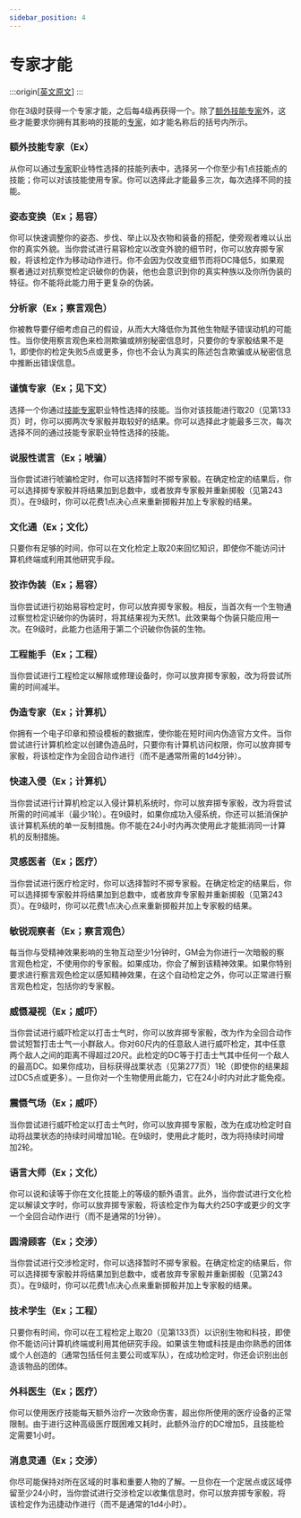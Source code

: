 ---
sidebar_position: 4
---

# 专家才能

:::origin[[英文原文](https://www.aonsrd.com/ExpertiseTalents.aspx?ItemName=All)]
:::

你在3级时获得一个专家才能，之后每4级再获得一个。除了[额外技能专家](#额外技能专家ex)外，这些才能要求你拥有其影响的技能的[专家](/classes/envoy#专家ex-1级)，如才能名称后的括号内所示。

### 额外技能专家（Ex）

从你可以通过[专家](/classes/envoy#专家ex-1级)职业特性选择的技能列表中，选择另一个你至少有1点技能点的技能；你可以对该技能使用专家。你可以选择此才能最多三次，每次选择不同的技能。

### 姿态变换（Ex；易容）

你可以快速调整你的姿态、步伐、举止以及衣物和装备的搭配，使旁观者难以认出你的真实外貌。当你尝试进行易容检定以改变外貌的细节时，你可以放弃掷专家骰，将该检定作为移动动作进行。你不会因为仅改变细节而将DC降低5，如果观察者通过对抗察觉检定识破你的伪装，他也会意识到你的真实种族以及你所伪装的特征。你不能将此能力用于更复杂的伪装。

### 分析家（Ex；察言观色）

你被教导要仔细考虑自己的假设，从而大大降低你为其他生物赋予错误动机的可能性。当你使用察言观色来检测欺骗或辨别秘密信息时，只要你的专家骰结果不是1，即使你的检定失败5点或更多，你也不会认为真实的陈述包含欺骗或从秘密信息中推断出错误信息。

### 谨慎专家（Ex；见下文）

选择一个你通过[技能专家](/classes/envoy#技能专家ex-1级)职业特性选择的技能。当你对该技能进行取20（见第133页）时，你可以掷两次专家骰并取较好的结果。你可以选择此才能最多三次，每次选择不同的通过技能专家职业特性选择的技能。

### 说服性谎言（Ex；唬骗）

当你尝试进行唬骗检定时，你可以选择暂时不掷专家骰。在确定检定的结果后，你可以选择掷专家骰并将结果加到总数中，或者放弃专家骰并重新掷骰（见第243页）。在9级时，你可以花费1点决心点来重新掷骰并加上专家骰的结果。

### 文化通（Ex；文化）

只要你有足够的时间，你可以在文化检定上取20来回忆知识，即使你不能访问计算机终端或利用其他研究手段。

### 狡诈伪装（Ex；易容）

当你尝试进行初始易容检定时，你可以放弃掷专家骰。相反，当首次有一个生物通过察觉检定识破你的伪装时，将其结果视为天然1。此效果每个伪装只能应用一次。在9级时，此能力也适用于第二个识破你伪装的生物。

### 工程能手（Ex；工程）

当你尝试进行工程检定以解除或修理设备时，你可以放弃掷专家骰，改为将尝试所需的时间减半。

### 伪造专家（Ex；计算机）

你拥有一个电子印章和预设模板的数据库，使你能在短时间内伪造官方文件。当你尝试进行计算机检定以创建伪造品时，只要你有计算机访问权限，你可以放弃掷专家骰，将该检定作为全回合动作进行（而不是通常所需的1d4分钟）。

### 快速入侵（Ex；计算机）

当你尝试进行计算机检定以入侵计算机系统时，你可以放弃掷专家骰，改为将尝试所需的时间减半（最少1轮）。在9级时，如果你成功入侵系统，你还可以抵消保护该计算机系统的单一反制措施。你不能在24小时内再次使用此才能抵消同一计算机的反制措施。

### 灵感医者（Ex；医疗）

当你尝试进行医疗检定时，你可以选择暂时不掷专家骰。在确定检定的结果后，你可以选择掷专家骰并将结果加到总数中，或者放弃专家骰并重新掷骰（见第243页）。在9级时，你可以花费1点决心点来重新掷骰并加上专家骰的结果。

### 敏锐观察者（Ex；察言观色）

每当你与受精神效果影响的生物互动至少1分钟时，GM会为你进行一次暗骰的察言观色检定，不使用你的专家骰。如果成功，你会了解到该精神效果。如果你特别要求进行察言观色检定以感知精神效果，在这个自动检定之外，你可以正常进行察言观色检定，包括你的专家骰。

### 威慑凝视（Ex；威吓）

当你尝试进行威吓检定以打击士气时，你可以放弃掷专家骰，改为作为全回合动作尝试短暂打击士气一小群敌人。你对60尺内的任意敌人进行威吓检定，其中任意两个敌人之间的距离不得超过20尺。此检定的DC等于打击士气其中任何一个敌人的最高DC。如果你成功，目标获得战栗状态（见第277页）1轮（即使你的结果超过DC5点或更多）。一旦你对一个生物使用此能力，它在24小时内对此才能免疫。

### 震慑气场（Ex；威吓）

当你尝试进行威吓检定以打击士气时，你可以放弃掷专家骰，改为在成功检定时自动将战栗状态的持续时间增加1轮。在9级时，使用此才能时，改为将持续时间增加2轮。

### 语言大师（Ex；文化）

你可以说和读等于你在文化技能上的等级的额外语言。此外，当你尝试进行文化检定以解读文字时，你可以放弃掷专家骰，将该检定作为每大约250字或更少的文字一个全回合动作进行（而不是通常的1分钟）。

### 圆滑顾客（Ex；交涉）

当你尝试进行交涉检定时，你可以选择暂时不掷专家骰。在确定检定的结果后，你可以选择掷专家骰并将结果加到总数中，或者放弃专家骰并重新掷骰（见第243页）。在9级时，你可以花费1点决心点来重新掷骰并加上专家骰的结果。

### 技术学生（Ex；工程）

只要你有时间，你可以在工程检定上取20（见第133页）以识别生物和科技，即使你不能访问计算机终端或利用其他研究手段。如果该生物或科技是由你熟悉的团体或个人创造的（通常包括任何主要公司或军队），在成功检定时，你还会识别出创造该物品的团体。

### 外科医生（Ex；医疗）

你可以使用医疗技能每天额外治疗一次致命伤害，超出你所使用的医疗设备的正常限制。由于进行这种高级医疗既困难又耗时，此额外治疗的DC增加5，且技能检定需要1小时。

### 消息灵通（Ex；交涉）

你尽可能保持对所在区域的时事和重要人物的了解。一旦你在一个定居点或区域停留至少24小时，当你尝试进行交涉检定以收集信息时，你可以放弃掷专家骰，将该检定作为迅捷动作进行（而不是通常的1d4小时）。